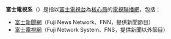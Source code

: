 '''富士電視系'''（{{lang-ja|フジテレビ系列、フジテレビけいれつ}}）是指以[[富士電視台|富士電視台]]為[[核心局|核心局]]的[[電視聯播網|電視聯播網]]，包括：
*[[富士新聞網|富士新聞網]]（Fuji News Network、FNN，提供新聞節目）
*[[富士電視網|富士電視網]]（Fuji Network System、FNS，提供新聞以外節目）

{{disambig|F|Cat=五字译名消歧义}}